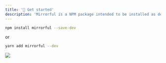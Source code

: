 ```yaml
---
title: '🚀 Get started'
description: 'Mirrorful is a NPM package intended to be installed as dev dependency.'
---
```


```bash
npm install mirrorful --save-dev
```

or

```bash
yarn add mirrorful --dev
```

![](/image/rocketD.png)
